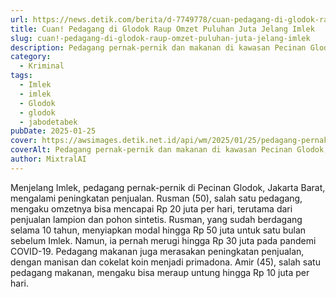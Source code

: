 ```yaml
---
url: https://news.detik.com/berita/d-7749778/cuan-pedagang-di-glodok-raup-omzet-puluhan-juta-jelang-imlek
title: Cuan! Pedagang di Glodok Raup Omzet Puluhan Juta Jelang Imlek
slug: cuan!-pedagang-di-glodok-raup-omzet-puluhan-juta-jelang-imlek
description: Pedagang pernak-pernik dan makanan di kawasan Pecinan Glodok, Tamansari, Jakarta Barat, mengalami peningkatan penjualan menjelang perayaan Imlek.
category:
  - Kriminal
tags:
  - Imlek
  - imlek
  - Glodok
  - glodok
  - jabodetabek
pubDate: 2025-01-25
cover: https://awsimages.detik.net.id/api/wm/2025/01/25/pedagang-pernak-pernik-dan-makanan-di-kawasan-pecinan-glodok-tamansari-jakarta-barat-mengalami-peningkatan-penjualan-menjelang-3_169.jpeg?wid=54&w=650&v=1&t=jpeg
coverAlt: Pedagang pernak-pernik dan makanan di kawasan Pecinan Glodok, Tamansari, Jakarta Barat, mengalami peningkatan penjualan menjelang perayaan Imlek. (Brigitta Belia/detikcom)
author: MixtralAI
---
```

Menjelang Imlek, pedagang pernak-pernik di Pecinan Glodok, Jakarta Barat, mengalami peningkatan penjualan. Rusman (50), salah satu pedagang, mengaku omzetnya bisa mencapai Rp 20 juta per hari, terutama dari penjualan lampion dan pohon sintetis. Rusman, yang sudah berdagang selama 10 tahun, menyiapkan modal hingga Rp 50 juta untuk satu bulan sebelum Imlek. Namun, ia pernah merugi hingga Rp 30 juta pada pandemi COVID-19. Pedagang makanan juga merasakan peningkatan penjualan, dengan manisan dan cokelat koin menjadi primadona. Amir (45), salah satu pedagang makanan, mengaku bisa meraup untung hingga Rp 10 juta per hari.

